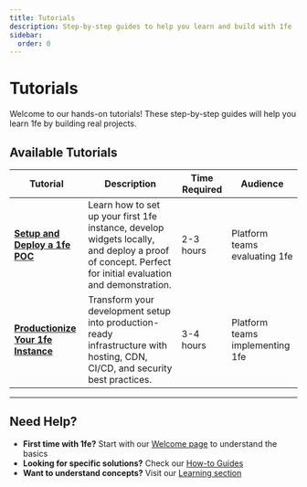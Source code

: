 ```yaml
---
title: Tutorials
description: Step-by-step guides to help you learn and build with 1fe
sidebar:
  order: 0
---
```


# Tutorials

Welcome to our hands-on tutorials! These step-by-step guides will help you learn 1fe by building real projects.

## Available Tutorials

| Tutorial                                                                           | Description                                                                                                                                            | Time Required | Audience                        |
| ---------------------------------------------------------------------------------- | ------------------------------------------------------------------------------------------------------------------------------------------------------ | ------------- | ------------------------------- |
| [**Setup and Deploy a 1fe POC**](/tutorials/setup-and-deploy-1fe-poc/)             | Learn how to set up your first 1fe instance, develop widgets locally, and deploy a proof of concept. Perfect for initial evaluation and demonstration. | 2-3 hours     | Platform teams evaluating 1fe   |
| [**Productionize Your 1fe Instance**](/tutorials/productionize-your-1fe-instance/) | Transform your development setup into production-ready infrastructure with hosting, CDN, CI/CD, and security best practices.                           | 3-4 hours     | Platform teams implementing 1fe |

---

## Need Help?

- **First time with 1fe?** Start with our [Welcome page](/start-here/) to understand the basics
- **Looking for specific solutions?** Check our [How-to Guides](/how-to-guides/)
- **Want to understand concepts?** Visit our [Learning section](/learning/)
